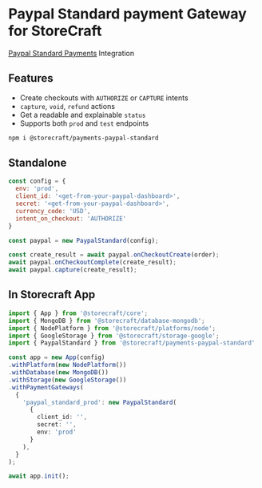 # Paypal Standard payment Gateway for **StoreCraft**

[Paypal Standard Payments](https://developer.paypal.com/docs/checkout/standard/) Integration

## Features
- Create checkouts with `AUTHORIZE` or `CAPTURE` intents
- `capture`, `void`, `refund` actions
- Get a readable and explainable `status`
- Supports both `prod` and `test` endpoints

```bash
npm i @storecraft/payments-paypal-standard
```

## Standalone

```js
const config = {
  env: 'prod',
  client_id: '<get-from-your-paypal-dashboard>',
  secret: '<get-from-your-paypal-dashboard>',
  currency_code: 'USD',
  intent_on_checkout: 'AUTHORIZE'
}

const paypal = new PaypalStandard(config);

const create_result = await paypal.onCheckoutCreate(order);
await paypal.onCheckoutComplete(create_result);
await paypal.capture(create_result);

```

## In Storecraft App

```ts
import { App } from '@storecraft/core';
import { MongoDB } from '@storecraft/database-mongodb';
import { NodePlatform } from '@storecraft/platforms/node';
import { GoogleStorage } from '@storecraft/storage-google';
import { PaypalStandard } from '@storecraft/payments-paypal-standard'

const app = new App(config)
.withPlatform(new NodePlatform())
.withDatabase(new MongoDB())
.withStorage(new GoogleStorage())
.withPaymentGateways(
  {
    'paypal_standard_prod': new PaypalStandard(
      { 
        client_id: '', 
        secret: '', 
        env: 'prod' 
      }
    ),
  }
);

await app.init();

```
